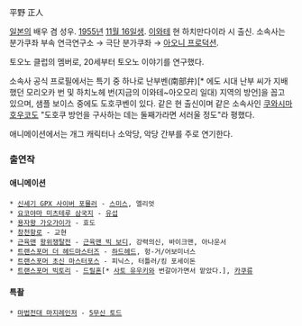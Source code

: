 平野 正人

[[일본]]의 배우 겸 성우. [[1955년]] [[11월 16일]]생. [[이와테]] 현 하치만다이라 시 출신. 소속사는 분가쿠좌 부속 연극연구소 → 극단 분가쿠좌 → [[아오니 프로덕션]].

토오노 클럽의 멤버로, 20세부터 토오노 이야기를 연구했다.

소속사 공식 프로필에서는 특기 중 하나로 난부벤(南部弁)[* 에도 시대 난부 씨가 지배했던 모리오카 번 및 하치노헤 번(지금의 이와테~아오모리 일대) 지역의 방언]을 꼽고 있으며, 샘플 보이스 중에도 도호쿠벤이 있다. 같은 현 출신이며 같은 소속사인 [[쿠와시마 호우코]]도 "도호쿠 방언을 구사하는 데는 둘째가라면 서러울 정도"라 평했다.

애니메이션에서는 개그 캐릭터나 소악당, 악당 간부를 주로 연기한다.

=== 출연작 ===
==== 애니메이션 ====
 * [[신세기 GPX 사이버 포뮬러]] - [[스미스]], 엘리엇
 * [[요코야마 미츠테루 삼국지]] - [[유섭]]
 * [[용자왕 가오가이가]] - 효도
 * [[창천항로]] - 교현
 * [[근육맨]] [[왕위쟁탈전]] - [[근육맨 빅 보디]], 강력의신, 바이크맨, 아나운서
 * [[트랜스포머 더 헤드마스터즈]] - [[하드헤드]], 헝-거/어보미너스
 * [[트랜스포머 초신 마스터포스]] - 피닉스, 터틀러/킹 포세이돈
 * [[트랜스포머 빅토리]] - [[드릴혼]][* [[사토 유우키]]와 번갈아가면서 맡았다.], [[카쿠류]]
==== 특촬 ====
 * [[마법전대 마지레인저]] - [[5무신 토드]]
